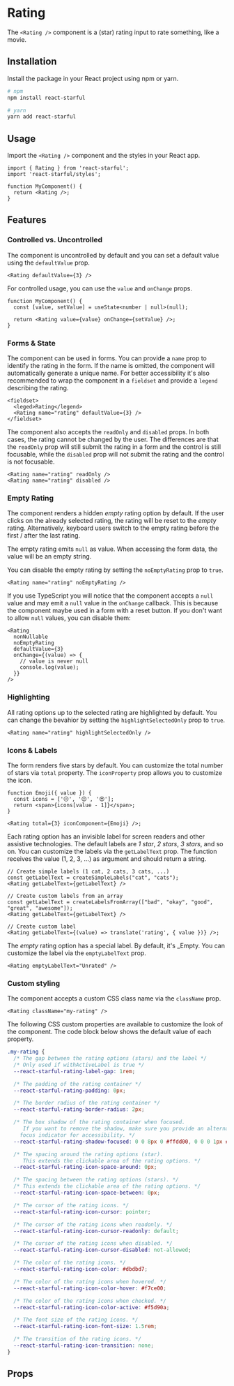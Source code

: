 
<Meta of={stories} />

# Rating

The `<Rating />` component is a (star) rating input to rate something, like a movie.

<Canvas>
  <Story of={stories.DefaultValue} parameters={{ layout: 'centered' }} />
</Canvas>

## Installation

Install the package in your React project using npm or yarn.

```bash
# npm
npm install react-starful

# yarn
yarn add react-starful
```

## Usage

Import the `<Rating />` component and the styles in your React app.

```tsx
import { Rating } from 'react-starful';
import 'react-starful/styles';

function MyComponent() {
  return <Rating />;
}
```

## Features

### Controlled vs. Uncontrolled

The component is uncontrolled by default and you can set a default value using the `defaultValue` prop.

```tsx
<Rating defaultValue={3} />
```

For controlled usage, you can use the `value` and `onChange` props.

```tsx
function MyComponent() {
  const [value, setValue] = useState<number | null>(null);

  return <Rating value={value} onChange={setValue} />;
}
```

### Forms & State

The component can be used in forms. You can provide a `name` prop to identify the rating in the form.
If the name is omitted, the component will automatically generate a unique name. For better accessibility
it's also recommended to wrap the component in a `fieldset` and provide a `legend` describing the rating.

```tsx
<fieldset>
  <leged>Rating</legend>
  <Rating name="rating" defaultValue={3} />
</fieldset>
```

The component also accepts the `readOnly` and `disabled` props. In both cases, the rating cannot be changed
by the user. The differences are that the `readOnly` prop will still submit the rating in a form and the
control is still focusable, while the `disabled` prop will not submit the rating and the control is not
focusable.

```tsx
<Rating name="rating" readOnly />
<Rating name="rating" disabled />
```

### Empty Rating

The component renders a hidden _empty_ rating option by default.
If the user clicks on the already selected rating, the rating will be reset to the _empty_ rating.
Alternatively, keyboard users switch to the empty rating before the first / after the last rating.

The empty rating emits `null` as value. When accessing the form data, the value will be an empty string.

You can disable the empty rating by setting the `noEmptyRating` prop to `true`.

```tsx
<Rating name="rating" noEmptyRating />
```

If you use TypeScript you will notice that the component accepts a `null` value and may emit a `null` value
in the `onChange` callback. This is because the component maybe used in a form with a reset button. If you
don't want to allow `null` values, you can disable them:

```tsx
<Rating
  nonNullable
  noEmptyRating
  defaultValue={3}
  onChange={(value) => {
    // value is never null
    console.log(value);
  }}
/>
```

### Highlighting

All rating options up to the selected rating are highlighted by default.
You can change the bevahior by setting the `highlightSelectedOnly` prop to `true`.

```tsx
<Rating name="rating" highlightSelectedOnly />
```

### Icons & Labels

The form renders five stars by default. You can customize the total number of stars via `total` property.
The `iconProperty` prop allows you to customize the icon.

```tsx
function Emoji({ value }) {
  const icons = ['😐', '😊', '😍'];
  return <span>{icons[value - 1]}</span>;
}

<Rating total={3} iconComponent={Emoji} />;
```

Each rating option has an invisible label for screen readers and other assistive technologies.
The default labels are _1 star_, _2 stars_, _3 stars_, and so on. You can customize the labels
via the `getLabelText` prop. The function receives the value (1, 2, 3, ...) as argument and
should return a string.

```tsx
// Create simple labels (1 cat, 2 cats, 3 cats, ...)
const getLabelText = createSimpleLabels("cat", "cats");
<Rating getLabelText={getLabelText} />

// Create custom labels from an array
const getLabelText = createLabelsFromArray(["bad", "okay", "good", "great", "awesome"]);
<Rating getLabelText={getLabelText} />

// Create custom label
<Rating getLabelText={(value) => translate('rating', { value })} />;
```

The _empty_ rating option has a special label. By default, it's \_Empty. You can customize
the label via the `emptyLabelText` prop.

```tsx
<Rating emptyLabelText="Unrated" />
```

### Custom styling

The component accepts a custom CSS class name via the `className` prop.

```tsx
<Rating className="my-rating" />
```

The following CSS custom properties are available to customize the look of the component.
The code block below shows the default value of each property.

```css
.my-rating {
  /* The gap between the rating options (stars) and the label */
  /* Only used if withActiveLabel is true */
  --react-starful-rating-label-gap: 1rem;

  /* The padding of the rating container */
  --react-starful-rating-padding: 0px;

  /* The border radius of the rating container */
  --react-starful-rating-border-radius: 2px;

  /* The box shadow of the rating container when focused.
     If you want to remove the shadow, make sure you provide an alternative
    focus indicator for accessibility. */
  --react-starful-rating-shadow-focused: 0 0 8px 0 #ffdd00, 0 0 0 1px #ffdd00;

  /* The spacing around the rating options (star).
     This extends the clickable area of the rating options. */
  --react-starful-rating-icon-space-around: 0px;

  /* The spacing between the rating options (stars). */
  /* This extends the clickable area of the rating options. */
  --react-starful-rating-icon-space-between: 0px;

  /* The cursor of the rating icons. */
  --react-starful-rating-icon-cursor: pointer;

  /* The cursor of the rating icons when readonly. */
  --react-starful-rating-icon-cursor-readonly: default;

  /* The cursor of the rating icons when disabled. */
  --react-starful-rating-icon-cursor-disabled: not-allowed;

  /* The color of the rating icons. */
  --react-starful-rating-icon-color: #dbdbd7;

  /* The color of the rating icons when hovered. */
  --react-starful-rating-icon-color-hover: #f7ce00;

  /* The color of the rating icons when checked. */
  --react-starful-rating-icon-color-active: #f5d90a;

  /* The font size of the rating icons. */
  --react-starful-rating-icon-font-size: 1.5rem;

  /* The transition of the rating icons. */
  --react-starful-rating-icon-transition: none;
}
```

## Props

<ArgsTable />
